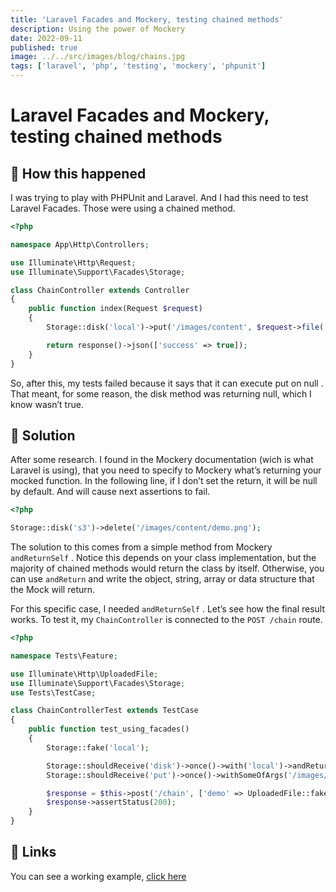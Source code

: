```yaml
---
title: 'Laravel Facades and Mockery, testing chained methods'
description: Using the power of Mockery
date: 2022-09-11
published: true
image: ../../src/images/blog/chains.jpg
tags: ['laravel', 'php', 'testing', 'mockery', 'phpunit']
---
```


# Laravel Facades and Mockery, testing chained methods

## 🤔 How this happened

I was trying to play with PHPUnit and Laravel. And I had this need to test Laravel Facades. Those were using a chained method.

```php
<?php

namespace App\Http\Controllers;

use Illuminate\Http\Request;
use Illuminate\Support\Facades\Storage;

class ChainController extends Controller
{
    public function index(Request $request)
    {
        Storage::disk('local')->put('/images/content', $request->file('demo'));

        return response()->json(['success' => true]);
    }
}
```

So, after this, my tests failed because it says that it can execute put on null . That meant, for some reason, the disk method was returning null, which I know wasn’t true.

## 🔨 Solution

After some research. I found in the Mockery documentation (wich is what Laravel is using), that you need to specify to Mockery what’s returning your mocked function. In the following line, if I don’t set the return, it will be null by default. And will cause next assertions to fail.

```php
<?php

Storage::disk('s3')->delete('/images/content/demo.png');
```

The solution to this comes from a simple method from Mockery `andReturnSelf` . Notice this depends on your class implementation, but the majority of chained methods would return the class by itself. Otherwise, you can use `andReturn` and write the object, string, array or data structure that the Mock will return.

For this specific case, I needed `andReturnSelf` . Let’s see how the final result works. To test it, my `ChainController` is connected to the `POST /chain` route.

```php
<?php

namespace Tests\Feature;

use Illuminate\Http\UploadedFile;
use Illuminate\Support\Facades\Storage;
use Tests\TestCase;

class ChainControllerTest extends TestCase
{
    public function test_using_facades()
    {
        Storage::fake('local');

        Storage::shouldReceive('disk')->once()->with('local')->andReturnSelf();
        Storage::shouldReceive('put')->once()->withSomeOfArgs('/images/content');

        $response = $this->post('/chain', ['demo' => UploadedFile::fake()->image('hello.jpeg')]);
        $response->assertStatus(200);
    }
}
```

## 🔗 Links

You can see a working example, [click here](https://github.com/helmerdavila/blog-tutorials-laravel/blob/1.0.1/tests/Feature/ChainControllerTest.php)
